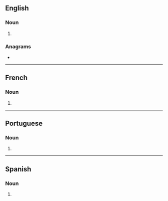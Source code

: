 ==English==

===Noun===
{{head|en|noun plural form}}

# {{plural of|altitude|lang=en}}

===Anagrams===
* {{l|en|latitudes}}

----

==French==

===Noun===
{{head|fr|noun plural form|g=f}}

# {{plural of|altitude|lang=fr}}

----

==Portuguese==

===Noun===
{{head|pt|noun plural form}}

# {{plural of|altitude|lang=pt}}

----

==Spanish==

===Noun===
{{head|es|noun form|g=f-p}}

# {{plural of|altitud|lang=es}}